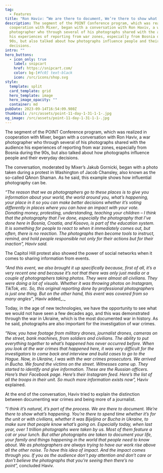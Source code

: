 ```yaml
---
tag:
  - Features
title: "Ron Haviv: “We are there to document, We’re there to show what’s happening”"
description: The segment of the POINT Conference program, which was realized in
  cooperation with Mixer, began with a conversation with Ron Haviv, a war
  photographer who through several of his photographs shared with the audience
  his experiences of reporting from war zones, especially from Bosnia during the
  90s, but also talked about how photographs influence people and their everyday
  decisions.
intro: ""
hero_buttons:
  - icon_only: true
    label: snipcart
    href: https://snipcart.com/
    color: bg-[#fc0] text-black
    icon: /src/icons/shop.svg
style:
  template: split
  card_template: grid
  hero_template: image
  hero_image_opacity: ""
  container: md
pubDate: 2023-09-14T16:54:09.980Z
thumbnail: /src/assets/point-11-day-1-31-1-1-.jpg
og_image: /src/assets/point-11-day-1-31-1-1-.jpg
---
```

The segment of the POINT Conference program, which was realized in cooperation with Mixer, began with a conversation with Ron Haviv, a war photographer who through several of his photographs shared with the audience his experiences of reporting from war zones, especially from Bosnia during the 90s, but also talked about how photographs influence people and their everyday decisions.

The conversation, moderated by Mixer’s Jakub Gornicki, began with a photo taken during a protest in Washington of Jacob Chansley, also known as the so-called QAnon Shaman. As he said, this example shows how influential photography can be.

_“The reason that we as photographers go to these places is to give you information about your world, the world around you, what’s happening, your place in it so you can make better decisions whether it’s voting differently in places where you can have an impact with your vote. Donating money, protesting, understanding, teaching your children – I think that the photography that I’ve done, especially the photography that I’ve done here in Bosnia, Croatia, and Kosovo, is part of the education system. It is something for people to react to when it immediately comes out, but often, there is no reaction. The photographs then become tools to instruct, remind, and hold people responsible not only for their actions but for their inaction”, Haviv said._

The Capitol Hill protest also showed the power of social networks when it comes to sharing information from events.

_“And this event, we also brought it up specifically because, first of all, it’s a very recent one and because it’s not that there was only just media or a couple of photographers taking photos. They were almost all civilians. They were doing a lot of visuals. Whether it was throwing photos on Instagram, TikTok, etc. So, this original reporting done by professional photographers is just one thing. But on the other hand, this event was covered from so many angles”_, Haviv added_._

Today, in the age of new technologies, we have the opportunity to see what we would not have seen a few decades ago, and this was demonstrated through the war in Ukraine, which is the most documented war in history. As he said, photographs are also important for the investigation of war crimes.

_“Now, you have footage from military drones, journalist drones, cameras on the street, bank machines, from soldiers and civilians. The ability to put everything together to what’s happened has never occurred before. When you look at the war crimes that happened here, it was very difficult for the investigators to come back and interview and build cases to go to the Hague. Now, in Ukraine, I was with the war crimes prosecutors. We arrived in Bucha. We found the victims on the street. Witnesses came up. They started to identify and give information. These are the Russian officers. Here’s their Facebook page. Here’s their Instagram feed. Here’s the list of all the troops in their unit. So much more information exists now”,_ Haviv explained.

At the end of the conversation, Haviv tried to explain the distinction between documenting war crimes and being more of a journalist.

_“I think it’s natural, it’s part of the process. We are there to document. We’re there to show what’s happening. You’re there to spend time whether it’s for the unit or with civilians, whether it was Bijeljina or Bucha in Ukraine, to make sure that people know what’s going on. Especially today, when last year, over 1 trillion photographs were taken by us. Most of them feature a cat or your lunch. But other photographs are taken to document your life, your family and things happening in the world that people need to know about. We as photographers are always trying to have our work rise above all the other noise. To have this idea of impact. And the impact comes through you. If you as the audience don’t pay attention and don’t care or don’t believe the photographs that you’re seeing then there’s no point”,_ concluded Haviv.
